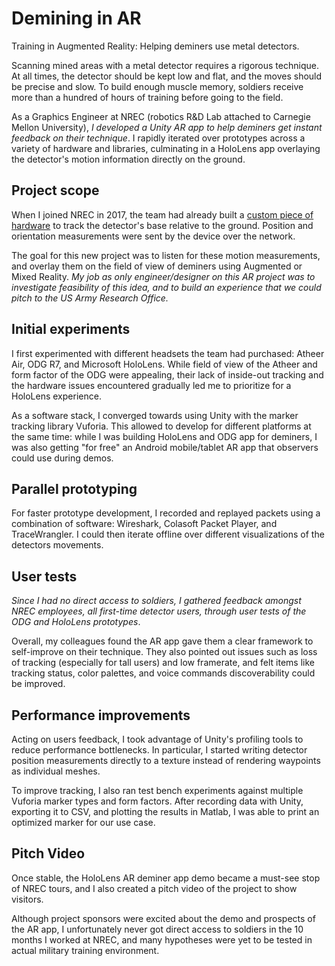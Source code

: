 
# Demining in AR

Training in Augmented Reality: Helping deminers use metal detectors.

<ProjectWrapperBelowTitles project={props.project}>

Scanning mined areas with a metal detector requires a rigorous technique. At all
times, the detector should be kept low and flat, and the moves should be precise
and slow. To build enough muscle memory, soldiers receive more than a hundred of
hours of training before going to the field.

<ProjectImageWithCaption
  name="fg_surr_cover_image"
  caption="An army deminer. Credit: https://www.seriousdetecting.com/"
/>

As a Graphics Engineer at NREC (robotics R&D Lab attached to Carnegie Mellon
University), _I developed a Unity AR app to help deminers get instant feedback
on their technique_. I rapidly iterated over prototypes across a variety of
hardware and libraries, culminating in a HoloLens app overlaying the detector's
motion information directly on the ground.

<ProjectImageWithCaption
  name="fg_surr_cover_image"
  caption="Pitch video I created for the AR app. Unedited footage shot with HoloLens and DSLR."
/>

## Project scope

When I joined NREC in 2017, the team had already built a
[custom piece of hardware](https://www.nrec.ri.cmu.edu/nrec/solutions/defense/other-projects/sweep-monitoring.html)
to track the detector's base relative to the ground. Position and orientation
measurements were sent by the device over the network.

The goal for this new project was to listen for these motion measurements, and
overlay them on the field of view of deminers using Augmented or Mixed Reality.
_My job as only engineer/designer on this AR project was to investigate
feasibility of this idea, and to build an experience that we could pitch to the
US Army Research Office._

<ProjectImageWithCaption name="fg_surr_cover_image" caption="System diagram" />

## Initial experiments

I first experimented with different headsets the team had purchased: Atheer Air,
ODG R7, and Microsoft HoloLens. While field of view of the Atheer and form
factor of the ODG were appealing, their lack of inside-out tracking and the
hardware issues encountered gradually led me to prioritize for a HoloLens
experience.

As a software stack, I converged towards using Unity with the marker tracking
library Vuforia. This allowed to develop for different platforms at the same
time: while I was building HoloLens and ODG app for deminers, I was also getting
"for free" an Android mobile/tablet AR app that observers could use during
demos.

<ProjectImageWithCaption
  name="fg_surr_cover_image"
  caption="Some hardware and software experiments I conducted"
/>

## Parallel prototyping

For faster prototype development, I recorded and replayed packets using a
combination of software: Wireshark, Colasoft Packet Player, and TraceWrangler. I
could then iterate offline over different visualizations of the detectors
movements.

<ProjectImageWithCaption
  name="fg_surr_cover_image"
  caption="Screenshots of different prototypes I created to visualize detector movements"
/>

## User tests

_Since I had no direct access to soldiers, I gathered feedback amongst NREC
employees, all first-time detector users, through user tests of the ODG and
HoloLens prototypes_.

Overall, my colleagues found the AR app gave them a clear framework to
self-improve on their technique. They also pointed out issues such as loss of
tracking (especially for tall users) and low framerate, and felt items like
tracking status, color palettes, and voice commands discoverability could be
improved.

<ProjectImageWithCaption
  name="fg_surr_cover_image"
  caption="Some of the user tests I ran at NREC"
/>

## Performance improvements

Acting on users feedback, I took advantage of Unity's profiling tools to reduce
performance bottlenecks. In particular, I started writing detector position
measurements directly to a texture instead of rendering waypoints as individual
meshes.

To improve tracking, I also ran test bench experiments against multiple Vuforia
marker types and form factors. After recording data with Unity, exporting it to
CSV, and plotting the results in Matlab, I was able to print an optimized marker
for our use case.

<ProjectImageWithCaption
  name="fg_surr_cover_image"
  caption="Experiments to find the correct marker size and shape"
/>

## Pitch Video

Once stable, the HoloLens AR deminer app demo became a must-see stop of NREC
tours, and I also created a pitch video of the project to show visitors.

<ProjectImageWithCaption
  name="fg_surr_cover_image"
  caption="Footage of the app I recorded, later edited by NREC's Marketing team"
/>

Although project sponsors were excited about the demo and prospects of the AR
app, I unfortunately never got direct access to soldiers in the 10 months I
worked at NREC, and many hypotheses were yet to be tested in actual military
training environment.

</ProjectWrapperBelowTitles>
